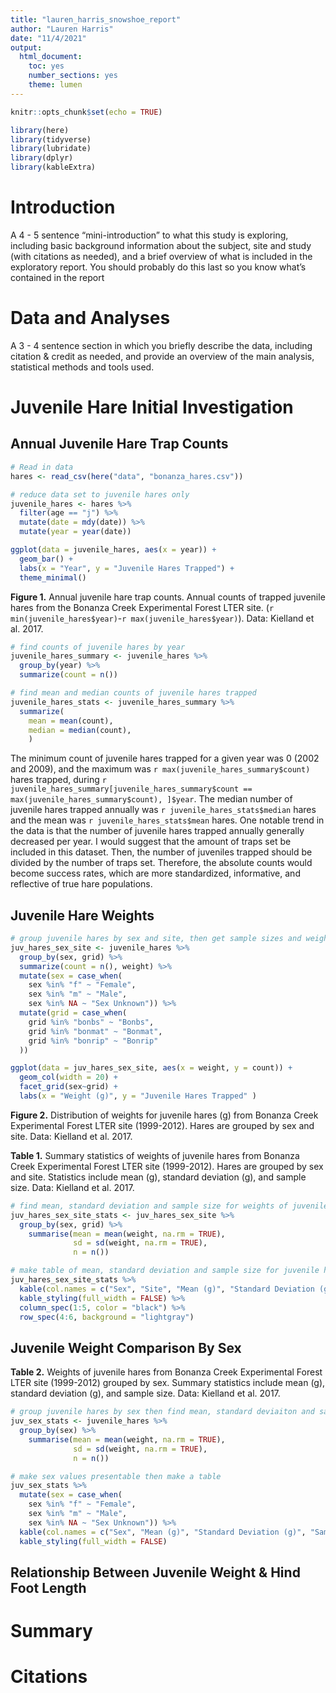 ```yaml
---
title: "lauren_harris_snowshoe_report"
author: "Lauren Harris"
date: "11/4/2021"
output: 
  html_document: 
    toc: yes
    number_sections: yes
    theme: lumen
---
```


```r
knitr::opts_chunk$set(echo = TRUE)

library(here)
library(tidyverse)
library(lubridate)
library(dplyr)
library(kableExtra)
```

# Introduction

A 4 - 5 sentence "mini-introduction" to what this study is exploring, including basic background information about the subject, site and study (with citations as needed), and a brief overview of what is included in the exploratory report. You should probably do this last so you know what’s contained in the report

# Data and Analyses

A 3 - 4 sentence section in which you briefly describe the data, including citation & credit as needed, and provide an overview of the main analysis, statistical methods and tools used.

# Juvenile Hare Initial Investigation

## Annual Juvenile Hare Trap Counts
```r
# Read in data
hares <- read_csv(here("data", "bonanza_hares.csv"))

# reduce data set to juvenile hares only
juvenile_hares <- hares %>% 
  filter(age == "j") %>% 
  mutate(date = mdy(date)) %>% 
  mutate(year = year(date))

ggplot(data = juvenile_hares, aes(x = year)) +
  geom_bar() +
  labs(x = "Year", y = "Juvenile Hares Trapped") +
  theme_minimal()
```

**Figure 1.** Annual juvenile hare trap counts. Annual counts of trapped juvenile hares from the Bonanza Creek Experimental Forest LTER site. (`r min(juvenile_hares$year)`-`r max(juvenile_hares$year)`). Data: Kielland et al. 2017. 

```r
# find counts of juvenile hares by year
juvenile_hares_summary <- juvenile_hares %>% 
  group_by(year) %>% 
  summarize(count = n())

# find mean and median counts of juvenile hares trapped 
juvenile_hares_stats <- juvenile_hares_summary %>% 
  summarize(
    mean = mean(count), 
    median = median(count), 
    )
```

The minimum count of juvenile hares trapped for a given year was 0 (2002 and 2009), and the maximum was `r max(juvenile_hares_summary$count)` hares trapped, during `r juvenile_hares_summary[juvenile_hares_summary$count == max(juvenile_hares_summary$count), ]$year`. The median number of juvenile hares trapped annually was `r juvenile_hares_stats$median` hares and the mean was `r juvenile_hares_stats$mean` hares. One notable trend in the data is that the number of juvenile hares trapped annually generally decreased per year. I would suggest that the amount of traps set be included in this dataset. Then, the number of juveniles trapped should be divided by the number of traps set. Therefore, the absolute counts would become success rates, which are more standardized, informative, and reflective of true hare populations. 

## Juvenile Hare Weights

```r
# group juvenile hares by sex and site, then get sample sizes and weights, then make sex and grid variables presentable
juv_hares_sex_site <- juvenile_hares %>% 
  group_by(sex, grid) %>% 
  summarize(count = n(), weight) %>% 
  mutate(sex = case_when(
    sex %in% "f" ~ "Female", 
    sex %in% "m" ~ "Male", 
    sex %in% NA ~ "Sex Unknown")) %>% 
  mutate(grid = case_when(
    grid %in% "bonbs" ~ "Bonbs",
    grid %in% "bonmat" ~ "Bonmat",
    grid %in% "bonrip" ~ "Bonrip"
  ))

ggplot(data = juv_hares_sex_site, aes(x = weight, y = count)) +
  geom_col(width = 20) +
  facet_grid(sex~grid) +
  labs(x = "Weight (g)", y = "Juvenile Hares Trapped" )
```

**Figure 2.** Distribution of weights for juvenile hares (g) from Bonanza Creek Experimental Forest LTER site (1999-2012). Hares are grouped by sex and site. Data: Kielland et al. 2017. 

**Table 1.** Summary statistics of weights of juvenile hares from Bonanza Creek Experimental Forest LTER site (1999-2012). Hares are grouped by sex and site. Statistics include mean (g), standard deviation (g), and sample size. Data: Kielland et al. 2017.  

```r
# find mean, standard deviation and sample size for weights of juvenile hares
juv_hares_sex_site_stats <- juv_hares_sex_site %>% 
  group_by(sex, grid) %>% 
	summarise(mean = mean(weight, na.rm = TRUE),
	          sd = sd(weight, na.rm = TRUE),
	          n = n()) 

# make table of mean, standard deviation and sample size for juvenile hare weights
juv_hares_sex_site_stats %>% 
  kable(col.names = c("Sex", "Site", "Mean (g)", "Standard Deviation (g)", "Sample Size")) %>% 
  kable_styling(full_width = FALSE) %>% 
  column_spec(1:5, color = "black") %>% 
  row_spec(4:6, background = "lightgray")

```

## Juvenile Weight Comparison By Sex

**Table 2.** Weights of juvenile hares from Bonanza Creek Experimental Forest LTER site (1999-2012) grouped by sex. Summary statistics include mean (g), standard deviation (g), and sample size. Data: Kielland et al. 2017. 

```r
# group juvenile hares by sex then find mean, standard deviaiton and sample size for weights
juv_sex_stats <- juvenile_hares %>% 
  group_by(sex) %>% 
	summarise(mean = mean(weight, na.rm = TRUE),
	          sd = sd(weight, na.rm = TRUE),
	          n = n()) 

# make sex values presentable then make a table
juv_sex_stats %>% 
  mutate(sex = case_when(
    sex %in% "f" ~ "Female", 
    sex %in% "m" ~ "Male", 
    sex %in% NA ~ "Sex Unknown")) %>%
  kable(col.names = c("Sex", "Mean (g)", "Standard Deviation (g)", "Sample Size")) %>% 
  kable_styling(full_width = FALSE)

```




## Relationship Between Juvenile Weight & Hind Foot Length

# Summary


# Citations
